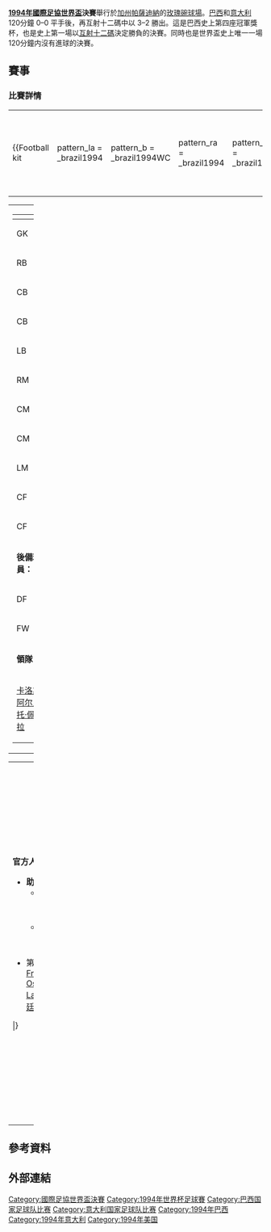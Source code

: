 {{unreferenced|time=2012-8-6}} 
{{noteTA
|G1=football
|1=zh-hans:加利福尼亚州; zh-tw:加利福尼亚州; zh-hk:加利福尼亚州;
}}
{{Infobox football match
|                   title = 1994年國際足協世界盃決賽
|                   image =
|                   event = [[1994年國際足協世界盃|1994年國際足協世界盃]]
|                   team1 = [[巴西國家足球隊|巴西]]
|        team1association = {{flagicon|BRA|size=30px}}
|              team1score = 0
|                   team2 = [[意大利國家足球隊|意大利]]
|        team2association = {{flagicon|ITA|size=30px}}
|              team2score = 0
|                 details = 巴西憑[[互射十二碼|互射十二碼]]中以 3–2 勝出
|                    date = 1994年6月17日
|                 stadium = [[玫瑰碗球場|玫瑰碗球場]]
|                    city = [[加州|加州]][[帕薩迪納_(加利福尼亞州)|帕薩迪納]]
|      man_of_the_match1a = 
|                 referee = {{tsl|en|Sandor Puhl|桑多尔·普勒}} ([[匈牙利足球總會|匈牙利]])
|              attendance = 94,194
|                 weather = 
|                previous = [[1990年國際足協世界盃決賽|1990]]
|                    next = [[1998年國際足協世界盃決賽|1998]]
}}

'''[[1994年國際足協世界盃|1994年國際足協世界盃]]決賽'''舉行於[[加州|加州]][[帕薩迪納_(加利福尼亞州)|帕薩迪納]]的[[玫瑰碗球場|玫瑰碗球場]]。[[巴西國家足球隊|巴西]]和[[意大利國家足球隊|意大利]]120分鐘 0–0 平手後，再互射十二碼中以 3–2 勝出。這是巴西史上第四座冠軍獎杯，也是史上第一場以[[互射十二碼|互射十二碼]]決定勝負的決賽。同時也是世界盃史上唯一一場120分鐘内沒有進球的決賽。

==賽事==
===比賽詳情===
<section begin=Final />{{Football box
|date = 1994年7月17日
|time = 12:30 [[太平洋時區|PDT]] ([[UTC−07:00|UTC−07:00]])
|team1 = {{fb-rt|BRA}}
|score = 0–0
|aet = yes
|report = https://www.fifa.com/worldcup/archive/usa1994/matches/match/3104
|team2 = {{fb|ITA}}
|stadium = [[帕莎甸娜_(加利福尼亞州)|帕莎甸娜]]，[[玫瑰碗_(體育場)|玫瑰碗]]
|attendance = 94,194
|referee = [[Sándor_Puhl|Sándor Puhl]] ([[匈牙利足球總會|匈牙利]])
|penalties1 = [[Márcio_Santos|Márcio Santos]] {{penmiss}}<br />[[罗马里奥|罗马里奥]] {{pengoal}}<br />[[Branco_(footballer)|Branco]] {{pengoal}}<br />[[邓加|邓加]] {{pengoal}}
|penaltyscore = 3–2
|penalties2 = {{penmiss}} [[弗兰科·巴雷西|弗兰科·巴雷西]]<br />{{pengoal}} [[德梅特里奧·阿爾貝蒂尼|德梅特里奧·阿爾貝蒂尼]]<br />{{pengoal}} [[阿尔贝里科·埃瓦尼|阿尔贝里科·埃瓦尼]]<br />{{penmiss}} [[達尼埃萊·馬薩羅|達尼埃萊·馬薩羅]]<br />{{penmiss}} [[罗伯特·巴乔|罗伯特·巴乔]]
}}<section end=Final />
<section begin=Lineups />
{| width=92%
|-
|{{Football kit
 | pattern_la = _brazil1994
 | pattern_b  = _brazil1994WC
 | pattern_ra = _brazil1994
 | pattern_so = _brazil1994
 | leftarm    = FFFF00
 | body       = FFFF00
 | rightarm   = FFFF00
 | shorts     = 0000FF
 | socks      = FFFFFF
 | title      = 巴西
}}
|{{Football kit
 | pattern_la = _italia_cm1994
 | pattern_b  = _italia_cm1994_b
 | pattern_ra = _italia_cm1994
 | pattern_so = _italia_cm1994
 | leftarm    = 1004CE
 | body       = 1004CE
 | rightarm   = 1004CE
 | shorts     = FFFFFF
 | socks      = 1004CE
 | title      = 意大利
}}
|}

{| width="100%"
|valign="top" width="40%"|
{| style="font-size:90%" cellspacing="0" cellpadding="0"
|-
!width=25| !!width=25|
|-
|GK ||'''1''' ||[[克劳迪奥·塔法雷尔|克劳迪奥·塔法雷尔]]
|-
|RB ||'''2''' ||[[佐真奴|佐真奴]] || || {{suboff|21}}
|-
|CB ||'''13'''||[[阿尔代尔|阿尔代尔]]
|-
|CB ||'''15'''||[[Márcio_Santos|Márcio Santos]]
|-
|LB ||'''6''' ||[[Branco_(footballer)|Branco]]
|-
|RM ||'''17'''||[[Mazinho|Mazinho]] || {{yel|4}}
|-
|CM ||'''5''' ||[[毛罗·席尔瓦|毛罗·席尔瓦]]
|-
|CM ||'''8''' ||[[鄧加|鄧加]] ([[隊長_(足球)|c]])
|-
|LM ||'''9''' ||[[津尼奥|津尼奥]] || || {{suboff|106}}
|-
|CF ||'''7''' ||[[白必圖|白必圖]]
|-
|CF ||'''11'''||[[羅馬里奧|羅馬里奧]]
|-
|colspan=3|'''後備球員：'''
|-
|DF ||'''14'''||[[卡富|卡富]] || {{yel|87}} || {{subon|21}}
|-
|FW ||'''21'''||[[Viola_(footballer)|Viola]] || || {{subon|106}}
|-
|colspan=3|'''領隊：'''
|-
|colspan=3|[[卡洛斯·阿尔贝托·佩雷拉|卡洛斯·阿尔贝托·佩雷拉]]
|}
|valign="top"|[[File:BRA-ITA_1994-07-17.svg|300px]]
|valign="top" width="50%"|
{| style="font-size:90%; margin:auto" cellspacing="0" cellpadding="0"
|-
!width=25| !!width=25|
|-
|GK ||'''1''' ||[[詹盧卡·帕柳卡|詹盧卡·帕柳卡]]
|-
|RB ||'''8''' ||[[罗伯托·穆西|罗伯托·穆西]] || || {{suboff|35}}
|-
|CB ||'''6''' ||[[弗兰科·巴雷西|弗兰科·巴雷西]] ([[隊長_(足球)|c]])
|-
|CB ||'''5''' ||[[保罗·马尔蒂尼|保罗·马尔蒂尼]]
|-
|LB ||'''3''' ||[[安东尼奥·贝纳里沃|安东尼奥·贝纳里沃]]
|-
|RM ||'''14'''||[[尼古拉·贝尔蒂|尼古拉·贝尔蒂]]
|-
|CM ||'''13'''||[[迪诺·巴乔|迪诺·巴乔]] || || {{suboff|95}}
|-
|CM ||'''11'''||[[德梅特里奧·阿爾貝蒂尼|德梅特里奧·阿爾貝蒂尼]] || {{yel|42}}
|-
|LM ||'''16'''||[[羅拔圖·鄧納東尼|羅拔圖·鄧納東尼]]
|-
|CF ||'''10'''||[[羅拔圖·巴治奧|羅拔圖·巴治奧]]
|-
|CF ||'''19'''||[[達尼埃萊·馬薩羅|達尼埃萊·馬薩羅]]
|-
|colspan=3|'''後備球員：'''
|-
|DF ||'''2''' ||[[路易吉·阿波洛尼|路易吉·阿波洛尼]] || {{yel|41}} || {{subon|35}}
|-
|MF ||'''17'''||[[阿尔贝里科·埃瓦尼|阿尔贝里科·埃瓦尼]] || || {{subon|95}}
|-
|colspan=3|'''領隊：'''
|-
|colspan=3|[[艾列高·沙基|艾列高·沙基]]
|}
|}

{| width=100% style="font-size: 90%"
| width=50% valign=top|
'''官方人員'''
*'''助理裁判員：'''
**Venancio Zarate ([[巴拉圭足球協會|巴拉圭]])
**[[Mohammad_Fanaei|Mohammad Fanaei]] ([[伊朗足球協會|伊朗]])
*第四球證：[[Francisco_Oscar_Lamolina|Francisco Oscar Lamolina]] ([[阿根廷足球協會|阿根廷]])
<includeonly>|}</includeonly><section end=Lineups />
| width=50% valign=top|
'''比賽規則'''
*90 分鐘
*賽和需要進行 30 分鐘[[加時賽|加時賽]]
*假如仍然賽和則會進行[[互射十二碼|互射十二碼]]
*最多兩個換人調動，另加一個為守門員
|}

==參考資料==
{{reflist}}

==外部連結==

{{國際足協世界盃}}

[[Category:國際足協世界盃決賽|Category:國際足協世界盃決賽]]
[[Category:1994年世界杯足球賽|Category:1994年世界杯足球賽]]
[[Category:巴西国家足球队比赛|Category:巴西国家足球队比赛]]
[[Category:意大利国家足球队比赛|Category:意大利国家足球队比赛]]
[[Category:1994年巴西|Category:1994年巴西]]
[[Category:1994年意大利|Category:1994年意大利]]
[[Category:1994年美国|Category:1994年美国]]